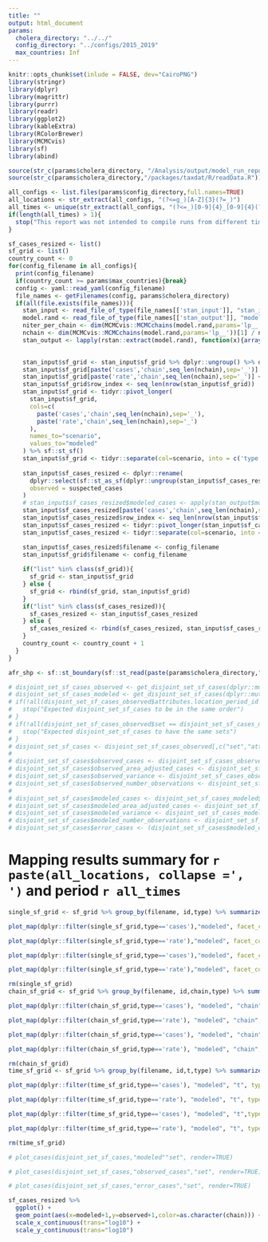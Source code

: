 ```yaml
---
title: ""
output: html_document
params:
  cholera_directory: "../../"
  config_directory: "../configs/2015_2019"
  max_countries: Inf
---
```

```r
knitr::opts_chunk$set(inlude = FALSE, dev="CairoPNG")
library(stringr)
library(dplyr)
library(magrittr)
library(purrr)
library(readr)
library(ggplot2)
library(kableExtra)
library(RColorBrewer)
library(MCMCvis)
library(sf)
library(abind)

source(str_c(params$cholera_directory, "/Analysis/output/model_run_report_helpers.R"))
source(str_c(params$cholera_directory,"/packages/taxdat/R/readData.R"))
```

```r
all_configs <- list.files(params$config_directory,full.names=TRUE)
all_locations <- str_extract(all_configs, "(?<=g_)[A-Z]{3}(?=_)")
all_times <- unique(str_extract(all_configs, "(?<=_)[0-9]{4}_[0-9]{4}(?=\\.)"))
if(length(all_times) > 1){
  stop("This report was not intended to compile runs from different time ranges")
}

sf_cases_resized <- list()
sf_grid <- list()
country_count <- 0
for(config_filename in all_configs){
  print(config_filename)
  if(country_count >= params$max_countries){break}
  config <- yaml::read_yaml(config_filename)
  file_names <- getFilenames(config, params$cholera_directory)
  if(all(file.exists(file_names))){
    stan_input <- read_file_of_type(file_names[['stan_input']], "stan_input")
    model.rand <- read_file_of_type(file_names[['stan_output']], "model.rand")
    niter_per_chain <- dim(MCMCvis::MCMCchains(model.rand,params='lp__',chain_num=1))[1]
    nchain <- dim(MCMCvis::MCMCchains(model.rand,params='lp__'))[1] / niter_per_chain
    stan_output <- lapply(rstan::extract(model.rand), function(x){array(x,c(niter_per_chain, nchain, dim(x)[-1]))})

    
    stan_input$sf_grid <- stan_input$sf_grid %>% dplyr::ungroup() %>% dplyr::select(t,id)
    stan_input$sf_grid[paste('cases','chain',seq_len(nchain),sep='_')] <- apply(stan_output$grid_cases, c(3,2), mean)
    stan_input$sf_grid[paste('rate','chain',seq_len(nchain),sep='_')] <- apply(exp(stan_output$log_lambda), c(3,2), mean)
    stan_input$sf_grid$row_index <- seq_len(nrow(stan_input$sf_grid))
    stan_input$sf_grid <- tidyr::pivot_longer(
      stan_input$sf_grid,
      cols=c(
        paste('cases','chain',seq_len(nchain),sep='_'),
        paste('rate','chain',seq_len(nchain),sep='_')
      ),
      names_to="scenario",
      values_to="modeled"
    ) %>% sf::st_sf()
    stan_input$sf_grid <- tidyr::separate(col=scenario, into = c('type',NA,'chain'),stan_input$sf_grid)
  
    stan_input$sf_cases_resized <- dplyr::rename(
      dplyr::select(sf::st_as_sf(dplyr::ungroup(stan_input$sf_cases_resized)), location_name, OC_UID,TL,TR,suspected_cases),
      observed = suspected_cases
    )
    # stan_input$sf_cases_resized$modeled_cases <- apply(stan_output$modeled_cases,3,mean)
    stan_input$sf_cases_resized[paste('cases','chain',seq_len(nchain),sep='_')] <- apply(stan_output$modeled_cases, c(3,2), mean)
    stan_input$sf_cases_resized$row_index <- seq_len(nrow(stan_input$sf_cases_resized))
    stan_input$sf_cases_resized <- tidyr::pivot_longer(stan_input$sf_cases_resized,cols=paste('cases','chain',seq_len(nchain),sep='_'),names_to="scenario",values_to="modeled") %>% sf::st_sf()
    stan_input$sf_cases_resized <- tidyr::separate(col=scenario, into = c('type',NA,'chain'),stan_input$sf_cases_resized)

    stan_input$sf_cases_resized$filename <- config_filename
    stan_input$sf_grid$filename <- config_filename
  
    if("list" %in% class(sf_grid)){
      sf_grid <- stan_input$sf_grid
    } else {
      sf_grid <- rbind(sf_grid, stan_input$sf_grid)
    }
    if("list" %in% class(sf_cases_resized)){
      sf_cases_resized <- stan_input$sf_cases_resized
    } else {
      sf_cases_resized <- rbind(sf_cases_resized, stan_input$sf_cases_resized)
    }
    country_count <- country_count + 1
  }
}

afr_shp <- sf::st_boundary(sf::st_read(paste(params$cholera_directory,"Layers/afr.shp",sep='/')))

# disjoint_set_sf_cases_observed <- get_disjoint_set_sf_cases(dplyr::mutate(sf_cases_resized,attributes.fields.suspected_cases = observed_cases))
# disjoint_set_sf_cases_modeled <- get_disjoint_set_sf_cases(dplyr::mutate(sf_cases_resized,attributes.fields.suspected_cases = modeled_cases))
# if(!all(disjoint_set_sf_cases_observed$attributes.location_period_id == disjoint_set_sf_cases_modeled$attributes.location_period_id,na.rm=TRUE)){
#   stop("Expected disjoint_set_sf_cases to be in the same order")
# }
# if(!all(disjoint_set_sf_cases_observed$set == disjoint_set_sf_cases_modeled$set,na.rm=TRUE)){
#   stop("Expected disjoint_set_sf_cases to have the same sets")
# }
# disjoint_set_sf_cases <- disjoint_set_sf_cases_observed[,c("set","attributes.location_period_id")]
# 
# disjoint_set_sf_cases$observed_cases <- disjoint_set_sf_cases_observed$cases
# disjoint_set_sf_cases$observed_area_adjusted_cases <- disjoint_set_sf_cases_observed$area_adjusted_cases
# disjoint_set_sf_cases$observed_variance <- disjoint_set_sf_cases_observed$variance
# disjoint_set_sf_cases$observed_number_observations <- disjoint_set_sf_cases_observed$observations
# 
# disjoint_set_sf_cases$modeled_cases <- disjoint_set_sf_cases_modeled$cases
# disjoint_set_sf_cases$modeled_area_adjusted_cases <- disjoint_set_sf_cases_modeled$area_adjusted_cases
# disjoint_set_sf_cases$modeled_variance <- disjoint_set_sf_cases_modeled$variance
# disjoint_set_sf_cases$modeled_number_observations <- disjoint_set_sf_cases_modeled$observations
# disjoint_set_sf_cases$error_cases <- (disjoint_set_sf_cases$modeled_cases - disjoint_set_sf_cases$observed_cases)
```

# Mapping results summary for `r paste(all_locations, collapse =', ')` and period `r all_times`

```r
single_sf_grid <- sf_grid %>% group_by(filename, id,type) %>% summarize(modeled = mean(modeled), geometry = unique(geom)) %>% ungroup()
```

```r
plot_map(dplyr::filter(single_sf_grid,type=='cases'),"modeled", facet_column='type', type = 'cases', render=TRUE, plot_border = afr_shp)
```

```r
plot_map(dplyr::filter(single_sf_grid,type=='rate'),"modeled", facet_column='type', type = 'rates', render=TRUE, plot_border = afr_shp)
```

```r
plot_map(dplyr::filter(single_sf_grid,type=='cases'),"modeled", facet_column='type', type = 'cases', render=TRUE, plot_border = afr_shp, use_log=TRUE)
```

```r
plot_map(dplyr::filter(single_sf_grid,type=='rate'),"modeled", facet_column='type', type = 'rates', render=TRUE, plot_border = afr_shp, use_log=TRUE)
```

```r
rm(single_sf_grid)
chain_sf_grid <- sf_grid %>% group_by(filename, id,chain,type) %>% summarize(modeled = mean(modeled), geometry = unique(geom)) %>% ungroup()
```

```r
plot_map(dplyr::filter(chain_sf_grid,type=='cases'), "modeled", "chain", type = 'cases', render=TRUE, plot_border = afr_shp)
```

```r
plot_map(dplyr::filter(chain_sf_grid,type=='rate'), "modeled", "chain", type = 'rates', render=TRUE, plot_border = afr_shp)
```

```r
plot_map(dplyr::filter(chain_sf_grid,type=='cases'), "modeled", "chain",type = 'cases', render=TRUE, plot_border = afr_shp, use_log = TRUE)
```

```r
plot_map(dplyr::filter(chain_sf_grid,type=='rate'), "modeled", "chain", type = 'rates', render=TRUE, plot_border = afr_shp, use_log = TRUE)
```

```r
rm(chain_sf_grid)
time_sf_grid <- sf_grid %>% group_by(filename, id,t,type) %>% summarize(modeled = mean(modeled), geometry = unique(geom)) %>% ungroup()
```

```r
plot_map(dplyr::filter(time_sf_grid,type=='cases'), "modeled", "t", type = 'cases', render=TRUE, plot_border = afr_shp)
```

```r
plot_map(dplyr::filter(time_sf_grid,type=='rate'), "modeled", "t", type = 'rates', render=TRUE, plot_border = afr_shp)
```

```r
plot_map(dplyr::filter(time_sf_grid,type=='cases'), "modeled", "t",type = 'cases', render=TRUE, plot_border = afr_shp, use_log = TRUE)
```

```r
plot_map(dplyr::filter(time_sf_grid,type=='rate'), "modeled", "t", type = 'rates', render=TRUE, plot_border = afr_shp, use_log = TRUE)
```

```r
rm(time_sf_grid)
```

```r
# plot_cases(disjoint_set_sf_cases,"modeled""set", render=TRUE)
```

```r
# plot_cases(disjoint_set_sf_cases,"observed_cases","set", render=TRUE)
```

```r
# plot_cases(disjoint_set_sf_cases,"error_cases","set", render=TRUE)
```

```r
sf_cases_resized %>%
  ggplot() +
  geom_point(aes(x=modeled+1,y=observed+1,color=as.character(chain))) +
  scale_x_continuous(trans="log10") +
  scale_y_continuous(trans="log10")
```
